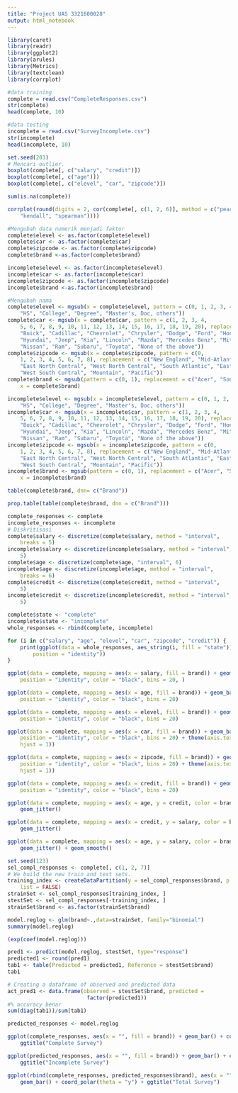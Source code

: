 ---
title: "Project UAS 3321600028"
output: html_notebook
---

```{r}
library(caret)
library(readr)
library(ggplot2)
library(arules)
library(Metrics)
library(textclean)
library(corrplot)
```


```{r}
#data training
complete = read.csv("CompleteResponses.csv")
str(complete)
head(complete, 10)

#data testing
incomplete = read.csv("SurveyIncomplete.csv")
str(incomplete)
head(incomplete, 10)
```


```{r}
set.seed(203)
# Mencari outlier.
boxplot(complete[, c("salary", "credit")])
boxplot(complete[, c("age")])
boxplot(complete[, c("elevel", "car", "zipcode")])
```

```{r}
sum(is.na(complete))
```

```{r}
corrplot(round(digits = 2, cor(complete[, c(1, 2, 6)], method = c("pearson", 
    "kendall", "spearman"))))
```

```{r}
#Mengubah data numerik menjadi faktor
complete$elevel <- as.factor(complete$elevel)
complete$car <- as.factor(complete$car)
complete$zipcode <- as.factor(complete$zipcode)
complete$brand <-as.factor(complete$brand)
```

```{r}
incomplete$elevel <- as.factor(incomplete$elevel)
incomplete$car <- as.factor(incomplete$car)
incomplete$zipcode <- as.factor(incomplete$zipcode)
incomplete$brand <-as.factor(incomplete$brand)
```

```{r}
#Mengubah nama
complete$elevel <- mgsub(x = complete$elevel, pattern = c(0, 1, 2, 3, 4), replacement = c("Less than HS", 
    "HS", "College", "Degree", "Master's, Doc, others"))
complete$car <- mgsub(x = complete$car, pattern = c(1, 2, 3, 4, 
    5, 6, 7, 8, 9, 10, 11, 12, 13, 14, 15, 16, 17, 18, 19, 20), replacement = c("BMW", 
    "Buick", "Cadillac", "Chevrolet", "Chrysler", "Dodge", "Ford", "Honda", 
    "Hyundai", "Jeep", "Kia", "Lincoln", "Mazda", "Mercedes Benz", "Mitsubishi", 
    "Nissan", "Ram", "Subaru", "Toyota", "None of the above"))
complete$zipcode <- mgsub(x = complete$zipcode, pattern = c(0, 
    1, 2, 3, 4, 5, 6, 7, 8), replacement = c("New England", "Mid-Atlantic", 
    "East North Central", "West North Central", "South Atlantic", "East South Central", 
    "West South Central", "Mountain", "Pacific"))
complete$brand <- mgsub(pattern = c(0, 1), replacement = c("Acer", "Sony"), 
    x = complete$brand)
```

```{r}
incomplete$elevel <- mgsub(x = incomplete$elevel, pattern = c(0, 1, 2, 3, 4), replacement = c("Less than HS", 
    "HS", "College", "Degree", "Master's, Doc, others"))
incomplete$car <- mgsub(x = incomplete$car, pattern = c(1, 2, 3, 4, 
    5, 6, 7, 8, 9, 10, 11, 12, 13, 14, 15, 16, 17, 18, 19, 20), replacement = c("BMW", 
    "Buick", "Cadillac", "Chevrolet", "Chrysler", "Dodge", "Ford", "Honda", 
    "Hyundai", "Jeep", "Kia", "Lincoln", "Mazda", "Mercedes Benz", "Mitsubishi", 
    "Nissan", "Ram", "Subaru", "Toyota", "None of the above"))
incomplete$zipcode <- mgsub(x = incomplete$zipcode, pattern = c(0, 
    1, 2, 3, 4, 5, 6, 7, 8), replacement = c("New England", "Mid-Atlantic", 
    "East North Central", "West North Central", "South Atlantic", "East South Central", 
    "West South Central", "Mountain", "Pacific"))
incomplete$brand <- mgsub(pattern = c(0, 1), replacement = c("Acer", "Sony"), 
    x = incomplete$brand)
```

```{r}
table(complete$brand, dnn= c("Brand"))
```

```{r}
prop.table(table(complete$brand, dnn = c("Brand")))
```

```{r}
complete_responses <- complete
incomplete_responses <- incomplete
# Diskritisasi
complete$salary <- discretize(complete$salary, method = "interval", 
    breaks = 5)
incomplete$salary <- discretize(incomplete$salary, method = "interval", 
    5)
complete$age <- discretize(complete$age, "interval", 6)
incomplete$age <- discretize(incomplete$age, method = "interval", 
    breaks = 6)
complete$credit <- discretize(complete$credit, method = "interval", 
    5)
incomplete$credit <- discretize(incomplete$credit, method = "interval", 
    5)
```


```{r}
complete$state <- "complete"
incomplete$state <- "incomplete"
whole_responses <- rbind(complete, incomplete)

for (i in c("salary", "age", "elevel", "car", "zipcode", "credit")) {
    print(ggplot(data = whole_responses, aes_string(i, fill = "state")) + geom_bar(alpha = 0.5, 
        position = "identity"))
}
```

```{r}
ggplot(data = complete, mapping = aes(x = salary, fill = brand)) + geom_bar(alpha = 0.5, 
    position = "identity", color = "black", bins = 20, )
```

```{r}
ggplot(data = complete, mapping = aes(x = age, fill = brand)) + geom_bar(alpha = 0.5, 
    position = "identity", color = "black", bins = 20)
```
```{r}
ggplot(data = complete, mapping = aes(x = elevel, fill = brand)) + geom_bar(alpha = 0.5, 
    position = "identity", color = "black", bins = 20)
```

```{r}
ggplot(data = complete, mapping = aes(x = car, fill = brand)) + geom_bar(alpha = 0.5, 
    position = "identity", color = "black", bins = 20) + theme(axis.text.x = element_text(angle = 60, 
    hjust = 1))
```

```{r}
ggplot(data = complete, mapping = aes(x = zipcode, fill = brand)) + geom_bar(alpha = 0.5, 
    position = "identity", color = "black", bins = 20) + theme(axis.text.x = element_text(angle = 60, 
    hjust = 1))
```

```{r}
ggplot(data = complete, mapping = aes(x = credit, fill = brand)) + geom_bar(alpha = 0.5, 
    position = "identity", color = "black", bins = 20)
```

```{r}
ggplot(data = complete, mapping = aes(x = age, y = credit, color = brand)) + 
    geom_jitter()
```

```{r}
ggplot(data = complete, mapping = aes(x = credit, y = salary, color = brand)) + 
    geom_jitter()
```

```{r}
ggplot(data = complete, mapping = aes(x = age, y = salary, color = brand)) + 
    geom_jitter() + geom_smooth()
```

```{r}
set.seed(123)
sel_compl_responses <- complete[, c(1, 2, 7)]
# We build the new train and test sets.
training_index <- createDataPartition(y = sel_compl_responses$brand, p = 0.75, 
    list = FALSE)
strainSet <- sel_compl_responses[training_index, ]
stestSet <- sel_compl_responses[-training_index, ]
strainSet$brand <- as.factor(strainSet$brand)

model.reglog <- glm(brand~.,data=strainSet, family="binomial")
summary(model.reglog)
```

```{r}
(exp(coef(model.reglog))) 
```

```{r}
pred1 <- predict(model.reglog, stestSet, type="response")
predicted1 <- round(pred1)
tab1 <- table(Predicted = predicted1, Reference = stestSet$brand)
tab1
```

```{r}
# Creating a dataframe of observed and predicted data
act_pred1 <- data.frame(observed = stestSet$brand, predicted = 
                         factor(predicted1))
#% accuracy benar
sum(diag(tab1))/sum(tab1)
```

```{r}
predicted_responses <- model.reglog
```


```{r}
ggplot(complete_responses, aes(x = "", fill = brand)) + geom_bar() + coord_polar(theta = "y") + 
    ggtitle("Complete Survey")
```

```{r}
ggplot(predicted_responses, aes(x = "", fill = brand)) + geom_bar() + coord_polar(theta = "y") + 
    ggtitle("Incomplete Survey")
```

```{r}
ggplot(rbind(complete_responses, predicted_responses$brand), aes(x = "", fill = brand)) + 
    geom_bar() + coord_polar(theta = "y") + ggtitle("Total Survey")
```


